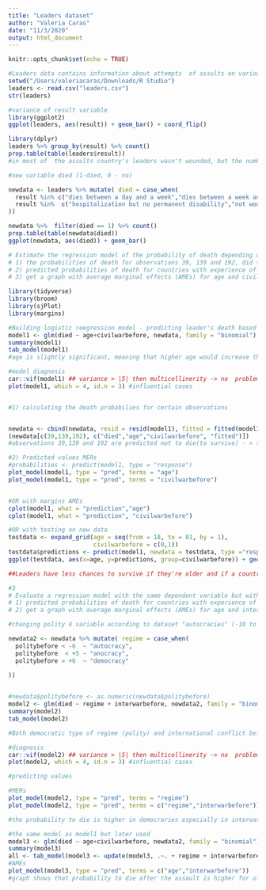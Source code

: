 ```yaml
---
title: "Leaders dataset"
author: "Valeria Caras"
date: "11/3/2020"
output: html_document
---
```


```r
knitr::opts_chunk$set(echo = TRUE)
```

```r
#Leaders data contains information about attempts  of assults on various political leaders from 1878 to 2001
setwd("/Users/valeriacaras/Downloads/R Studio")
leaders <- read.csv("leaders.csv")
str(leaders)

#variance of result variable
library(ggplot2)
ggplot(leaders, aes(result)) + geom_bar() + coord_flip() 

library(dplyr)
leaders %>% group_by(result) %>% count()
prop.table(table(leaders$result))
#in most of  the assults country's leaders wasn't wounded, but the number of 'succesfull' results is 100 of 250 cases -> 40%

#new variable died (1-died, 0 - no)

newdata <- leaders %>% mutate( died = case_when(
  result %in% c("dies between a day and a week","dies between a week and a month","dies within a day after the attack","dies, timing unknown") ~ 1,
  result %in%  c("hospitalization but no permanent disability","not wounded","plot stopped","survives but wounded severely","survives, whether wounded unknown","wounded lightly") ~ 0
))

newdata %>%  filter(died == 1) %>% count() 
prop.table(table(newdata$died))
ggplot(newdata, aes(died)) + geom_bar()

```

```r
# Estimate the regression model of the probability of death depending on age (age) and civil war before (civilwarbefore). Receive
# 1) the probabilities of death for observations 39, 139 and 192, did they coincide with reality?
# 2) predicted probabilities of death for countries with experience of civil war on the eve of the assassination attempt and without such experience and age of the political leader (MERs or adjusted predictions) (get the graph in any two ways); when is a political leader less likely to survive an assassination attempt?
# 3) get a graph with average marginal effects (AMEs) for age and civilwarbefore. What do they mean?

library(tidyverse)
library(broom)
library(sjPlot) 
library(margins)

#Building logistic reegression model - predicting leader's death based on age and civil war in the country
model1 <- glm(died ~ age+civilwarbefore, newdata, family = "binomial")
summary(model1)
tab_model(model1)
#age is slightly significant, meaning that higher age would increase the chance of death in 103% (odds ratios) or in 1.3 times

#model diagnosis
car::vif(model1) ## variance > |5| then multicollinerity -> no  problem in the model
plot(model1, which = 4, id.n = 3) #influential cases


#1) calculating the death probabilies for certain observations


newdata <- cbind(newdata, resid = resid(model1), fitted = fitted(model1))
(newdata[c(39,139,192), c("died","age","civilwarbefore", "fitted")])
#observations 39,139 and 192 are predicted not to die(to survive) - > the same was in reality

#2) Predicted values MERs
#probabilities <- predict(model1, type = "response")
plot_model(model1, type = "pred", terms = "age")
plot_model(model1, type = "pred", terms = "civilwarbefore")


#OR with margins AMEs
cplot(model1, what = "prediction","age")
cplot(model1, what = "prediction", "civilwarbefore")

#OR with testing on new data
testdata <- expand_grid(age = seq(from = 18, to = 81, by = 1),
                        civilwarbefore = c(0,1))
testdata$predictions <- predict(model1, newdata = testdata, type ="response")
ggplot(testdata, aes(x=age, y=predictions, group=civilwarbefore)) + geom_line(aes(color=civilwarbefore))

##Leaders have less chances to survive if they're older and if a country hasn/t expirienced the civil war before


```

```r
#3
# Evaluate a regression model with the same dependent variable but with politybefore (the level of democracy before the assassination attempt) and interwarbefore (the war on the eve of the assassination attempt).
# 1) predicted probabilities of death for countries with experience of civil war on the eve of the assassination attempt and without such experience and age of the political leader (MERs or adjusted predictions) (get the graph in any two ways); where are  more chances to survive - in democracies or dictatorships? Does the existence of a military conflict the day before matter?
# 2) get a graph with average marginal effects (AMEs) for age and interwarbefore. What do they mean?

#changing polity 4 variable according to dataset "autocracies" (-10 to -6), "anocracies" (-5 to +5 and three special values: -66, -77 and -88), and "democracies" (+6 to +10).

newdata2 <- newdata %>% mutate( regime = case_when(
  politybefore < -6  ~ "autocracy",
  politybefore  < +5 ~ "anocracy",
  politybefore > +6  ~ "democracy"
 
))


#newdata$politybefore <- as.numeric(newdata$politybefore)
model2 <- glm(died ~ regime + interwarbefore, newdata2, family = "binomial")
summary(model2)
tab_model(model2)

#Both democratic type of regime (polity) and international conflict before are positively but not signifiantly associated with leader's death. Autocracy is negatively associated

#diagnosis
car::vif(model2) ## variance > |5| then multicollinerity -> no  problem in the model
plot(model2, which = 4, id.n = 3) #influential cases

#predicting values

#MERs
plot_model(model2, type = "pred", terms = "regime")
plot_model(model2, type = "pred", terms = c("regime","interwarbefore"))

#the probability to die is higher in democraries especially in interwar period

#the same model as model1 but later used
model3 <- glm(died ~ age+civilwarbefore, newdata2, family = "binomial")
summary(model3)
all <- tab_model(model3 <- update(model3, .~. + regime + interwarbefore))
#AMEs
plot_model(model3, type = "pred", terms = c("age","interwarbefore"))
#graph shows that probability to die after the assault is higher for older leaders whose state took part in inter war conflict before
```

